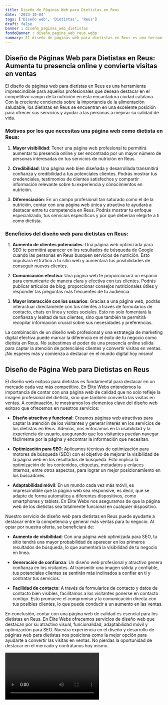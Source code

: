 ```yaml
---
title: Diseño de Páginas Web para Dietistas en Reus
date: '2023-10-04'
tags: ['Diseño web', 'Dietistas', 'Reus']
draft: false
banner : diseño_paginas_web_dietistas
fondoBanner : diseño_pagina_web_reus.webp
summary: El diseño de páginas web para dietistas en Reus es una herramienta imprescindible para aquellos profesionales que desean destacar en el competitivo campo de la nutrición en esta encantadora ciudad catalana. Con la creciente conciencia sobre la importancia de la alimentación saludable, los dietistas en Reus se encuentran en una excelente posición para ofrecer sus servicios y ayudar a las personas a mejorar su calidad de vida.
---
```


## Diseño de Páginas Web para Dietistas en Reus: Aumenta tu presencia online y convierte visitas en ventas

El diseño de páginas web para dietistas en Reus es una herramienta imprescindible para aquellos profesionales que desean destacar en el competitivo campo de la nutrición en esta encantadora ciudad catalana. Con la creciente conciencia sobre la importancia de la alimentación saludable, los dietistas en Reus se encuentran en una excelente posición para ofrecer sus servicios y ayudar a las personas a mejorar su calidad de vida.

### Motivos por los que necesitas una página web como dietista en Reus:

1. **Mayor visibilidad**: Tener una página web profesional te permitirá aumentar tu presencia online y ser encontrado por un mayor número de personas interesadas en tus servicios de nutrición en Reus.

2. **Credibilidad**: Una página web bien diseñada y desarrollada transmitirá confianza y credibilidad a tus potenciales clientes. Podrás mostrar tus credenciales, testimonios de clientes satisfechos y compartir información relevante sobre tu experiencia y conocimientos en nutrición.

3. **Diferenciación**: En un campo profesional tan saturado como el de la nutrición, contar con una página web única y atractiva te ayudará a destacar entre tu competencia en Reus. Podrás mostrar tu enfoque especializado, tus servicios específicos y por qué deberían elegirte a ti como dietista.

### Beneficios del diseño web para dietistas en Reus:

1. **Aumento de clientes potenciales**: Una página web optimizada para SEO te permitirá aparecer en los resultados de búsqueda de Google cuando las personas en Reus busquen servicios de nutrición. Esto impulsará el tráfico a tu sitio web y aumentará tus posibilidades de conseguir nuevos clientes.

2. **Comunicación efectiva**: Una página web te proporcionará un espacio para comunicarte de manera clara y efectiva con tus clientes. Podrás publicar artículos de blog, proporcionar consejos nutricionales útiles y responder las preguntas más frecuentes de tu audiencia.

3. **Mayor interacción con los usuarios**: Gracias a una página web, podrás interactuar directamente con tus clientes a través de formularios de contacto, chats en línea y redes sociales. Esto no solo fomentará la confianza y lealtad de tus clientes, sino que también te permitirá recopilar información crucial sobre sus necesidades y preferencias.

La combinación de un diseño web profesional y una estrategia de marketing digital efectiva puede marcar la diferencia en el éxito de tu negocio como dietista en Reus. No subestimes el poder de una presencia online sólida para captar la atención de potenciales clientes y convertir visitas en ventas. ¡No esperes más y comienza a destacar en el mundo digital hoy mismo!

<GifSeo />

<Cta />

## Diseño de Página Web para Dietistas en Reus

El diseño web exitoso para dietistas es fundamental para destacar en un mercado cada vez más competitivo. En Élite Webs entendemos la importancia de contar con una página web de calidad que no solo refleje la imagen profesional del dietista, sino que también convierta las visitas en ventas. A continuación, te mostramos los elementos clave del diseño web exitoso que ofrecemos en nuestros servicios:

- **Diseño atractivo y funcional**: Creamos páginas web atractivas para captar la atención de los visitantes y generar interés en los servicios de los dietistas en Reus. Además, nos enfocamos en la usabilidad y la experiencia de usuario, asegurando que los visitantes puedan navegar fácilmente por la página y encontrar la información que necesitan.

- **Optimización para SEO**: Aplicamos técnicas de optimización para motores de búsqueda (SEO) con el objetivo de mejorar la visibilidad de la página web en los resultados de búsqueda. Esto implica la optimización de los contenidos, etiquetas, metadatos y enlaces internos, entre otros aspectos, para lograr un mejor posicionamiento en los buscadores.

- **Adaptabilidad móvil**: En un mundo cada vez más móvil, es imprescindible que la página web sea responsive, es decir, que se adapte de forma automática a diferentes dispositivos, como smartphones y tablets. En Élite Webs nos aseguramos de que la página web de los dietistas sea totalmente funcional en cualquier dispositivo.

Nuestro servicio de diseño web para dietistas en Reus puede ayudarte a destacar entre la competencia y generar más ventas para tu negocio. Al optar por nuestra oferta, se beneficiará de:

- **Aumento de visibilidad**: Con una página web optimizada para SEO, tu sitio tendrá una mayor probabilidad de aparecer en los primeros resultados de búsqueda, lo que aumentará la visibilidad de tu negocio en línea.

- **Generación de confianza**: Un diseño web profesional y atractivo genera confianza en los visitantes. Al transmitir una imagen sólida y confiable, tus potenciales clientes se sentirán más inclinados a confiar en ti y contratar tus servicios.

- **Facilidad de contacto**: A través de formularios de contacto y datos de contacto bien visibles, facilitamos a los visitantes ponerse en contacto contigo. Esto promueve el compromiso y la comunicación directa con tus posibles clientes, lo que puede conducir a un aumento en las ventas.

En conclusión, contar con una página web de calidad es esencial para los dietistas en Reus. En Élite Webs ofrecemos servicios de diseño web que destacan por su atractivo visual, funcionalidad, adaptabilidad móvil y optimización para SEO. Nuestra experiencia en el diseño y desarrollo de páginas web para dietistas nos posiciona como la mejor opción para ayudarte a convertir las visitas en ventas. No pierdas la oportunidad de destacar en el mercado y contrátanos hoy mismo.

<Video />

<CtaBot job='Dietistas' city='Reus'/>

<Gmaps query='Reus+españa+maps' />